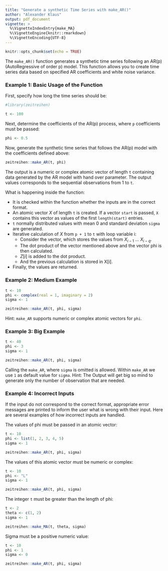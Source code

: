 ```yaml
---
title: "Generate a synthetic Time Series with make_AR()"
author: "Alexander Klaus"
output: pdf_document
vignette: >
  %\VignetteIndexEntry{make_MA}
  %\VignetteEngine{knitr::rmarkdown}
  %\VignetteEncoding{UTF-8}
---
```


```r
knitr::opts_chunk$set(echo = TRUE)
```

The `make_AR()` function generates a synthetic time series following an AR(p) (AutoRegressive of order p) model. This function allows you to create time series data based on specified AR coefficients and white noise variance.

### Example 1: Basic Usage of the Function

First, specify how long the time series should be:

```r
#library(zeitreihen)

t <- 100
```

Next, determine the coefficients of the AR(p) process, where `p` coefficients must be passed:

```r
phi <- 0.5
```

Now, generate the synthetic time series that follows the AR(p) model with the coefficients defined above:

```r
zeitreihen::make_AR(t, phi)
```

The output is a numeric or complex atomic vector of length `t` containing data generated by the AR model with hand over parameter. The output values corresponds to the sequential observations from 1 to `t`.

What is happening inside the function:

* It is checked within the function whether the inputs are in the correct format.
* An atomic vector $X$ of length `t` is created. If a vector `start` is passed, `X` contains this vector as values of the first `length(start)` entries.
* `t` normally distributed values with mean 0 and standard deviation `sigma` are generated.
* Iterative calculation of $X$ from `p + 1` to `t` with loop variable i:
    * Consider the vector, which stores the values from $X_{i - 1}$ ... $X_{i - q}$.
    * The dot product of the vector mentioned above and the vector phi is then calculated.
    * $Z[i]$ is added to the dot product.
    * And the previous calculation is stored in X[i].
* Finally, the values are returned.

### Example 2: Medium Example

```r
t <- 10
phi <- complex(real = 1, imaginary = 2)
sigma <- 1

zeitreihen::make_AR(t, phi, sigma)
```

Hint: `make_AR` supports numeric or complex atomic vectors for `phi`.

### Example 3: Big Example

```r
t <- 40
phi <- 3
sigma <- 1

zeitreihen::make_AR(t, phi, sigma)
```

Calling the `make_AR`, where `sigma` is omitted is allowed. Within `make_AR` we use `1` as default value for `sigma`. Hint: The Output will get big so mind to generate only the number of observation that are needed.

### Example 4: Incorrect Inputs

If the input do not correspond to the correct format, appropriate error messages are printed to inform the user what is wrong with their input. Here are several examples of how incorrect inputs are handled.

The values of phi must be passed in an atomic vector:

```r
t <- 10
phi <- list(1, 2, 3, 4, 5)
sigma <- 1

zeitreihen::make_AR(t, phi, sigma)
```

The values of this atomic vector must be numeric or complex:

```r
t <- 10
phi <- "L"
sigma <- 1

zeitreihen::make_AR(t, phi, sigma)
```

The integer `t` must be greater than the length of phi:

```r
t <- 2
theta <- c(1, 2)
sigma <- 1

zeitreihen::make_MA(t, theta, sigma)
```

Sigma must be a positive numeric value:

```r
t <- 10
phi <- 1
sigma <- 0

zeitreihen::make_AR(t, phi, sigma)
```
